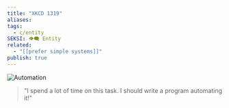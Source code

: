 ```yaml
---
title: "XKCD 1319"
aliases: 
tags:
  - c/entity
SEKSI: 👁️‍🗨️ Entity
related:
  - "[[prefer simple systems]]"
publish: true
---
```



![Automation](https://imgs.xkcd.com/comics/automation.png)

> "I spend a lot of time on this task. I should write a program automating it!"
